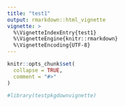 ```yaml
---
title: "test1"
output: rmarkdown::html_vignette
vignette: >
  %\VignetteIndexEntry{test1}
  %\VignetteEngine{knitr::rmarkdown}
  %\VignetteEncoding{UTF-8}
---
```


```r
knitr::opts_chunk$set(
  collapse = TRUE,
  comment = "#>"
)
```

```r
#library(testpkgdownvignette)
```
